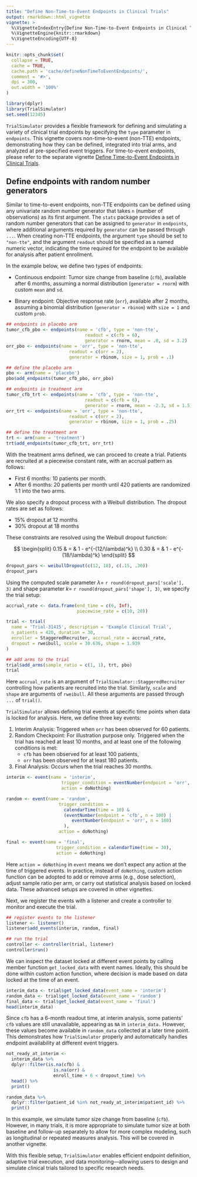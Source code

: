 ```yaml
---
title: "Define Non-Time-to-Event Endpoints in Clinical Trials"
output: rmarkdown::html_vignette
vignette: >
  %\VignetteIndexEntry{Define Non-Time-to-Event Endpoints in Clinical Trials}
  %\VignetteEngine{knitr::rmarkdown}
  %\VignetteEncoding{UTF-8}
---
```


```r
knitr::opts_chunk$set(
  collapse = TRUE,
  cache = TRUE,
  cache.path = 'cache/defineNonTimeToEventEndpoints/',
  comment = '#>',
  dpi = 300,
  out.width = '100%'
)
```

```r
library(dplyr)
library(TrialSimulator)
set.seed(12345)
```

`TrialSimulator` provides a flexible framework for defining and simulating a variety of clinical trial endpoints by specifying the `type` parameter in `endpoints`. This vignette covers non-time-to-event (non-TTE) endpoints, demonstrating how they can be defined, integrated into trial arms, and analyzed at pre-specified event triggers. For time-to-event endpoints, please refer to the separate vignette [Define Time-to-Event Endpoints in Clinical Trials](defineTimeToEventEndpoints.html).

## Define endpoints with random number generators

Similar to time-to-event endpoints, non-TTE endpoints can be defined using any univariate random number generator that takes `n` (number of observations) as its first argument. The `stats` package provides a set of random number generators that can be assigned to `generator` in `endpoints`, where additional arguments required by `generator` can be passed through `...`. When creating non-TTE endpoints, the argument `type` should be set to `"non-tte"`, and the argument `readout` should be specified as a named numeric vector, indicating the time required for the endpoint to be available for analysis after patient enrollment.

In the example below, we define two types of endpoints:

- Continuous endpoint: Tumor size change from baseline (`cfb`), available after 6 months, assuming a normal distribution (`generator = rnorm`) with custom `mean` and `sd`. 

- Binary endpoint: Objective response rate (`orr`), available after 2 months, assuming a binomial distribution (`generator = rbinom`) with `size = 1` and custom `prob`. 

```r
## endpoints in placebo arm
tumor_cfb_pbo <- endpoints(name = 'cfb', type = 'non-tte', 
                              readout = c(cfb = 6),
                              generator = rnorm, mean = .8, sd = 3.2)
orr_pbo <- endpoints(name = 'orr', type = 'non-tte', 
                        readout = c(orr = 2),
                        generator = rbinom, size = 1, prob = .1)

## define the placebo arm
pbo <- arm(name = 'placebo')
pbo$add_endpoints(tumor_cfb_pbo, orr_pbo)

## endpoints in treatment arm
tumor_cfb_trt <- endpoints(name = 'cfb', type = 'non-tte', 
                              readout = c(cfb = 6), 
                              generator = rnorm, mean = -2.3, sd = 1.5)
orr_trt <- endpoints(name = 'orr', type = 'non-tte', 
                        readout = c(orr = 2), 
                        generator = rbinom, size = 1, prob = .25)

## define the treatment arm
trt <- arm(name = 'treatment')
trt$add_endpoints(tumor_cfb_trt, orr_trt)
```
With the treatment arms defined, we can proceed to create a trial. Patients are recruited at a piecewise constant rate, with an accrual pattern as follows:

- First 6 months: 10 patients per month.
- After 6 months: 20 patients per month until 420 patients are randomized 1:1 into the two arms.

We also specify a dropout process with a Weibull distribution. The dropout rates are set as follows:

- 15% dropout at 12 months
- 30% dropout at 18 months

These constraints are resolved using the Weibull dropout function:

$$
\begin{split}
0.15 & = & 1 - e^{-(12/\lambda)^k} \\
0.30 & = & 1 - e^{-(18/\lambda)^k}
\end{split}
$$

```r
dropout_pars <- weibullDropout(c(12, 18), c(.15, .30))
dropout_pars
```

Using the computed scale parameter $\lambda=$ `r round(dropout_pars['scale'], 3)` and shape parameter $k=$ `r round(dropout_pars['shape'], 3)`, we specify the trial setup: 

```r
accrual_rate <- data.frame(end_time = c(6, Inf), 
                           piecewise_rate = c(10, 20))

trial <- trial(
  name = 'Trial-31415', description = 'Example Clinical Trial', 
  n_patients = 420, duration = 30, 
  enroller = StaggeredRecruiter, accrual_rate = accrual_rate, 
  dropout = rweibull, scale = 30.636, shape = 1.939
)

## add arms to the trial
trial$add_arms(sample_ratio = c(1, 1), trt, pbo)
trial
```

Here `accrual_rate` is an argument of `TrialSimulator::StaggeredRecruiter` controlling how patients are recruited into the trial. Similarly, `scale` and `shape` are arguments of `rweibull`. All these arguments are passed through `...` of `trial()`. 

`TrialSimulator` allows defining trial events at specific time points when data is locked for analysis. Here, we define three key events:

1. Interim Analysis: Triggered when `orr` has been observed for 60 patients.
2. Random Checkpoint: For illustration purpose only. Triggered when the trial has reached at least 10 months, and at least one of the following conditions is met:
    - `cfb` has been observed for at least 100 patients, 
    - `orr` has been observed for at least 180 patients. 
3. Final Analysis: Occurs when the trial reaches 30 months.

```r
interim <- event(name = 'interim', 
                     trigger_condition = eventNumber(endpoint = 'orr', n = 60), 
                     action = doNothing)

random <- event(name = 'random', 
                    trigger_condition = 
                      calendarTime(time = 10) & 
                      (eventNumber(endpoint = 'cfb', n = 100) | 
                         eventNumber(endpoint = 'orr', n = 180)
                      ), 
                    action = doNothing)

final <- event(name = 'final', 
                   trigger_condition = calendarTime(time = 30), 
                   action = doNothing)
```

Here `action = doNothing` in `event` means we don't expect any action at the time of triggered events. In practice, instead of `doNothing`, custom action function can be adopted to add or remove arms (e.g., dose selection), adjust sample ratio per arm, or carry out statistical analysis based on locked data. These advanced setups are covered in other vignettes.

Next, we register the events with a listener and create a controller to monitor and execute the trial.

```r
## register events to the listener
listener <- listener()
listener$add_events(interim, random, final)

## run the trial
controller <- controller(trial, listener)
controller$run()
```

We can inspect the dataset locked at different event points by calling member function `get_locked_data` with event names. Ideally, this should be done within custom action function, where decision is made based on data locked at the time of an event. 

```r
interim_data <- trial$get_locked_data(event_name = 'interim')
random_data <- trial$get_locked_data(event_name = 'random')
final_data <- trial$get_locked_data(event_name = 'final')
head(interim_data)
```

Since `cfb` has a 6-month readout time, at interim analysis, some patients’ `cfb` values are still unavailable, appearing as `NA` in `interim_data.` However, these values become available in `random_data` collected at a later time point. This demonstrates how `TrialSimulator` properly and automatically handles endpoint availability at different event triggers.

```r
not_ready_at_interim <- 
  interim_data %>% 
  dplyr::filter(is.na(cfb) & 
                  is.na(orr) & 
                  enroll_time + 6 < dropout_time) %>% 
  head() %>% 
  print()

random_data %>% 
  dplyr::filter(patient_id %in% not_ready_at_interim$patient_id) %>% 
  print()
```

In this example, we simulate tumor size change from baseline (`cfb`). However, in many trials, it is more appropriate to simulate tumor size at both baseline and follow-up separately to allow for more complex modeling, such as longitudinal or repeated measures analysis. This will be covered in another vignette.

With this flexible setup, `TrialSimulator` enables efficient endpoint definition, adaptive trial execution, and data monitoring—allowing users to design and simulate clinical trials tailored to specific research needs.
